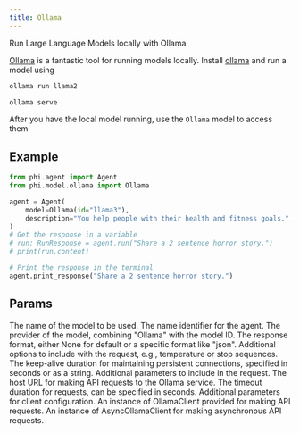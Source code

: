 ```yaml
---
title: Ollama
---
```


Run Large Language Models locally with Ollama

[Ollama](https://ollama.com) is a fantastic tool for running models locally. Install [ollama](https://ollama.com) and run a model using

<CodeGroup>

```bash run model
ollama run llama2
```

```bash serve
ollama serve
```

</CodeGroup>

After you have the local model running, use the `Ollama` model to access them

## Example

<CodeGroup>

```python agent.py
from phi.agent import Agent
from phi.model.ollama import Ollama

agent = Agent(
    model=Ollama(id="llama3"),
    description="You help people with their health and fitness goals.",
)
# Get the response in a variable
# run: RunResponse = agent.run("Share a 2 sentence horror story.")
# print(run.content)

# Print the response in the terminal
agent.print_response("Share a 2 sentence horror story.")
```

</CodeGroup>

## Params
<ResponseField name="id" type="str" default="llama3.2">
  The name of the model to be used.
</ResponseField>
<ResponseField name="name" type="str" default="Ollama">
  The name identifier for the agent.
</ResponseField>
<ResponseField name="provider" type="str" default="Ollama {id}">
  The provider of the model, combining "Ollama" with the model ID.
</ResponseField>
<ResponseField name="format" type="Optional[str]">
  The response format, either None for default or a specific format like "json".
</ResponseField>
<ResponseField name="options" type="Optional[Any]">
  Additional options to include with the request, e.g., temperature or stop sequences.
</ResponseField>
<ResponseField name="keep_alive" type="Optional[Union[float, str]]">
  The keep-alive duration for maintaining persistent connections, specified in seconds or as a string.
</ResponseField>
<ResponseField name="request_params" type="Optional[Dict[str, Any]]">
  Additional parameters to include in the request.
</ResponseField>
<ResponseField name="host" type="Optional[str]">
  The host URL for making API requests to the Ollama service.
</ResponseField>
<ResponseField name="timeout" type="Optional[Any]">
  The timeout duration for requests, can be specified in seconds.
</ResponseField>
<ResponseField name="client_params" type="Optional[Dict[str, Any]]">
  Additional parameters for client configuration.
</ResponseField>
<ResponseField name="client" type="Optional[OllamaClient]">
  An instance of OllamaClient provided for making API requests.
</ResponseField>
<ResponseField name="async_client" type="Optional[AsyncOllamaClient]">
  An instance of AsyncOllamaClient for making asynchronous API requests.
</ResponseField>
